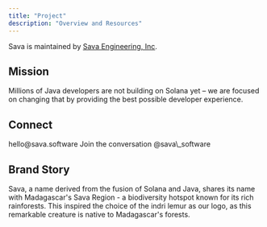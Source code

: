 ```yaml
---
title: "Project"
description: "Overview and Resources"
---
```


Sava is maintained by [<Tooltip tip="https://sava.engineering/">Sava Engineering, Inc</Tooltip>](https://sava.engineering/).

## Mission

Millions of Java developers are not building on Solana yet – we are focused on changing that by providing the best possible developer experience.

## Connect

<CardGroup cols={3}>
  <Card title="Email" icon="envelope" horizontal={true} href="mailto:hello@sava.software">
    hello@sava.software
  </Card>

  <Card title="Telegram" icon="paper-plane" horizontal={true} href="https://t.me/savasoftware">
    Join the conversation
  </Card>

  <Card title="Follow" icon="x-twitter" horizontal={true} href="https://x.com/sava_software">
    @sava\_software
  </Card>
</CardGroup>

## Brand Story

Sava, a name derived from the fusion of Solana and Java, shares its name with Madagascar's Sava Region - a biodiversity hotspot known for its rich rainforests. This inspired the choice of the indri lemur as our logo, as this remarkable creature is native to Madagascar's forests.
